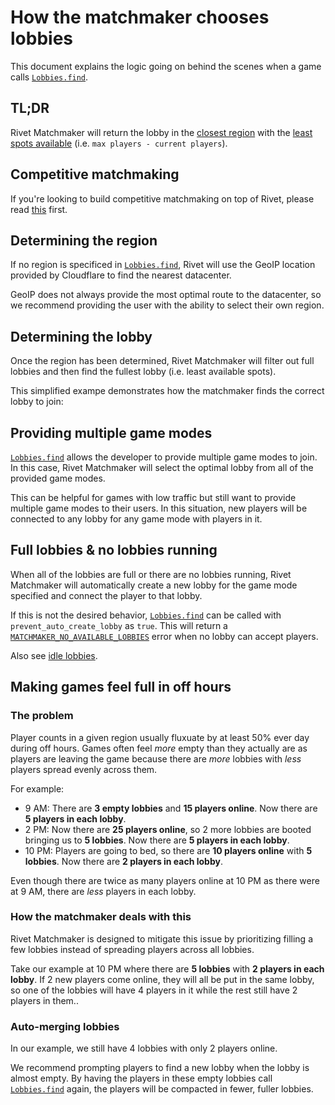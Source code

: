 
# How the matchmaker chooses lobbies

This document explains the logic going on behind the scenes when a game calls [`Lobbies.find`](/matchmaker/api/post-lobbies-find).

## TL;DR

Rivet Matchmaker will return the lobby in the [closest region](#determining-the-region) with the [least spots available](#determining-the-lobby) (i.e. `max players - current players`).

## Competitive matchmaking

If you're looking to build competitive matchmaking on top of Rivet, please read [this](/matchmaker/concepts/competitive-matchmaking) first.

## Determining the region

If no region is specificed in [`Lobbies.find`](/matchmaker/api/post-lobbies-find), Rivet will use the GeoIP location provided by Cloudflare to find the nearest datacenter.

GeoIP does not always provide the most optimal route to the datacenter, so we recommend providing the user with the ability to select their own region.

## Determining the lobby

Once the region has been determined, Rivet Matchmaker will filter out full lobbies and then find the fullest lobby (i.e. least available spots).

This simplified exampe demonstrates how the matchmaker finds the correct lobby to join:

<TutorialReplit src='https://replit.com/@NathanRivet/MatchmakerFindLobbyExplanation?embed=true#index.ts' />

## Providing multiple game modes

[`Lobbies.find`](/matchmaker/api/post-lobbies-find) allows the developer to provide multiple game modes to join. In this case, Rivet Matchmaker will select the optimal lobby from all of the provided game modes.

This can be helpful for games with low traffic but still want to provide multiple game modes to their users. In this situation, new players will be connected to any lobby for any game mode with players in it.

## Full lobbies & no lobbies running

When all of the lobbies are full or there are no lobbies running, Rivet Matchmaker will automatically create a new lobby for the game mode specified and connect the player to that lobby.

If this is not the desired behavior, [`Lobbies.find`](/matchmaker/api/post-lobbies-find) can be called with `prevent_auto_create_lobby` as `true`. This will return a [`MATCHMAKER_NO_AVAILABLE_LOBBIES`](/errors/mm/no-available-lobbies) error when no lobby can accept players.

Also see [idle lobbies](/matchmaker/concepts/idle-lobbies).

## Making games feel full in off hours

### The problem

Player counts in a given region usually fluxuate by at least 50% ever day during off hours. Games often feel _more_ empty than they actually are as players are leaving the game because there are _more_ lobbies with _less_ players spread evenly across them.

For example:

- 9 AM: There are **3 empty lobbies** and **15 players online**. Now there are **5 players in each lobby**.
- 2 PM: Now there are **25 players online**, so 2 more lobbies are booted bringing us to **5 lobbies**. Now there are **5 players in each lobby**.
- 10 PM: Players are going to bed, so there are **10 players online** with **5 lobbies**. Now there are **2 players in each lobby**.

Even though there are twice as many players online at 10 PM as there were at 9 AM, there are _less_ players in each lobby.

### How the matchmaker deals with this

Rivet Matchmaker is designed to mitigate this issue by prioritizing filling a few lobbies instead of spreading players across all lobbies.

Take our example at 10 PM where there are **5 lobbies** with **2 players in each lobby**. If 2 new players come online, they will all be put in the same lobby, so one of the lobbies will have 4 players in it while the rest still have 2 players in them..

### Auto-merging lobbies

In our example, we still have 4 lobbies with only 2 players online.

We recommend prompting players to find a new lobby when the lobby is almost empty. By having the players in these empty lobbies call [`Lobbies.find`](/matchmaker/api/post-lobbies-find) again, the players will be compacted in fewer, fuller lobbies.
